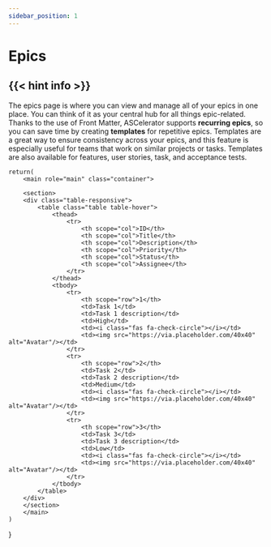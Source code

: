 ```yaml
---
sidebar_position: 1
---
```


# Epics

## {{< hint info >}}

The epics page is where you can view and manage all of your epics in one place. You can think of it as your central hub for all things epic-related. Thanks to the use of Front Matter, ASCelerator supports **recurring epics**, so you can save time by creating **templates** for repetitive epics. Templates are a great way to ensure consistency across your epics, and this feature is especially useful for teams that work on similar projects or tasks. Templates are also available for features, user stories, task, and acceptance tests.

<Epics/>

    return(
        <main role="main" class="container">
        
        <section>
        <div class="table-responsive">
            <table class="table table-hover">
                <thead>
                    <tr>
                        <th scope="col">ID</th>
                        <th scope="col">Title</th>
                        <th scope="col">Description</th>
                        <th scope="col">Priority</th>
                        <th scope="col">Status</th>
                        <th scope="col">Assignee</th>
                    </tr>
                </thead>
                <tbody>
                    <tr>
                        <th scope="row">1</th>
                        <td>Task 1</td>
                        <td>Task 1 description</td>
                        <td>High</td>
                        <td><i class="fas fa-check-circle"></i></td>
                        <td><img src="https://via.placeholder.com/40x40" alt="Avatar"/></td>
                    </tr>
                    <tr>
                        <th scope="row">2</th>
                        <td>Task 2</td>
                        <td>Task 2 description</td>
                        <td>Medium</td>
                        <td><i class="fas fa-check-circle"></i></td>
                        <td><img src="https://via.placeholder.com/40x40" alt="Avatar"/></td>
                    </tr>
                    <tr>
                        <th scope="row">3</th>
                        <td>Task 3</td>
                        <td>Task 3 description</td>
                        <td>Low</td>
                        <td><i class="fas fa-check-circle"></i></td>
                        <td><img src="https://via.placeholder.com/40x40" alt="Avatar"/></td>
                    </tr>
                </tbody>
            </table>
        </div>
        </section>        
        </main>
    )
}